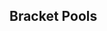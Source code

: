 {{DISPLAYTITLE:SSS Blood For Blood 2: Singles Pools}}{{SetGame|melee}}
{{SSS Blood For Blood 2 Tabs|This=2}}
==Bracket Pools==
{{Box|start|padding=4em}}
==={{HiddenSort|A1}}===
{{GroupTableStart |[[SSS Blood For Blood/2/Singles Pools/A1|Bracket A1]]|width=300px}}
{{GroupTableSlot|Spark|flag=us|win_m=4|lose_m=0|place=1|bg=up|go={{advance|SSS Blood For Blood/2/Singles Bracket#Winners Bracket}}}}
{{GroupTableSlot|Kalamazhu|flag=us|win_m=4|lose_m=0|place=1|bg=up|go={{advance|SSS Blood For Blood/2/Singles Bracket#Winners Bracket}}}}
{{GroupTableSlot|Azel|flag=us|win_m=5|lose_m=1|place=3|bg=stay|go={{advance|SSS Blood For Blood/2/Singles Bracket#Losers Bracket}}}}
{{GroupTableSlot|Lucky|flag=us|win_m=4|lose_m=1|place=3|bg=stay|go={{advance|SSS Blood For Blood/2/Singles Bracket#Losers Bracket}}}}
{{GroupTableSlot|Toph|flag=us|win_m=4|lose_m=2|place=5|bg=down}}
{{GroupTableSlot|Azusa|flag=us|win_m=3|lose_m=2|place=5|bg=down}}
{{GroupTableSlot|S2B|flag=us|win_m=3|lose_m=2|place=7|bg=down}}
{{GroupTableSlot|Lego|flag=us|win_m=3|lose_m=2|place=7|bg=down}}
{{GroupTableSlot|Maverick|flag=us|win_m=4|lose_m=2|place=9|bg=down}}
{{GroupTableSlot|Darkatma|flag=us|win_m=3|lose_m=2|place=9|bg=down}}
{{GroupTableSlot|BranChamp|flag=us|win_m=3|lose_m=2|place=9|bg=down}}
{{GroupTableSlot|dunk|flag=us|win_m=3|lose_m=2|place=9|bg=down}}
{{GroupTableSlot|Jokka|flag=us|win_m=3|lose_m=2|place=13|bg=down}}
{{GroupTableSlot|NathanSandwich|flag=us|win_m=2|lose_m=2|place=13|bg=down}}
{{GroupTableSlot|Rymo|flag=us|win_m=2|lose_m=2|place=13|bg=down}}
{{GroupTableSlot|Doctor Hu|flag=us|win_m=2|lose_m=2|place=13|bg=down}}
{{GroupTableSlot|Steve|flag=us|win_m=2|lose_m=2|place=17|bg=down}}
{{GroupTableSlot|Girony|flag=us|win_m=2|lose_m=2|place=17|bg=down}}
{{GroupTableSlot|Kung Fu Kenny|flag=us|win_m=2|lose_m=2|place=17|bg=down}}
{{GroupTableSlot|Intersect|flag=us|win_m=2|lose_m=2|place=17|bg=down}}
{{GroupTableSlot|Ivayne|flag=us|win_m=1|lose_m=2|place=17|bg=down}}
{{GroupTableSlot|Loscar|flag=us|win_m=1|lose_m=2|place=17|bg=down}}
{{GroupTableSlot|JAMEPS|flag=us|win_m=1|lose_m=2|place=17|bg=down}}
{{GroupTableSlot|Yung Dactyl|flag=us|win_m=1|lose_m=2|place=17|bg=down}}
{{GroupTableSlot|Kneel|flag=us|win_m=1|lose_m=2|place=25|bg=down}}
{{GroupTableSlot|Winky|flag=us|win_m=1|lose_m=2|place=25|bg=down}}
{{GroupTableSlot|Charlezard|flag=us|win_m=0|lose_m=2|place=25|bg=down}}
{{GroupTableSlot|Rato|flag=us|win_m=0|lose_m=2|place=25|bg=down}}
{{GroupTableSlot|axiom|flag=us|win_m=0|lose_m=2|place=25|bg=down}}
{{GroupTableSlot|Megaman|flag=us|win_m=0|lose_m=2|place=25|bg=down}}
{{GroupTableSlot|Umarth|flag=us|win_m=0|lose_m=2|place=25|bg=down}}
{{GroupTableSlot|Orion|flag=us|win_m=0|lose_m=2|place=25|bg=down}}
{{GroupTableSlot|Zeph|flag=us|win_m=0|lose_m=2|place=33|bg=down}}
{{GroupTableSlot|Manny|flag=us|win_m=0|lose_m=2|place=33|bg=down}}
{{GroupTableSlot|Yung Traplord|flag=us|win_m=0|lose_m=2|place=33|bg=down}}
{{GroupTableSlot|thespacecowboy|flag=us|win_m=0|lose_m=2|place=33|bg=down}}
{{GroupTableEnd}}
{{Box|break|padding=4em}}

==={{HiddenSort|A2}}===
{{GroupTableStart |[[SSS Blood For Blood/2/Singles Pools/A2|Bracket A2]]|width=300px}}
{{GroupTableSlot|Westballz|flag=us|win_m=4|lose_m=0|place=1|bg=up|go={{advance|SSS Blood For Blood/2/Singles Bracket#Winners Bracket}}}}
{{GroupTableSlot|Nintendude|flag=us|win_m=4|lose_m=0|place=1|bg=up|go={{advance|SSS Blood For Blood/2/Singles Bracket#Winners Bracket}}}}
{{GroupTableSlot|Cactuar|flag=us|win_m=5|lose_m=1|place=3|bg=stay|go={{advance|SSS Blood For Blood/2/Singles Bracket#Losers Bracket}}}}
{{GroupTableSlot|Laudandus|flag=us|win_m=4|lose_m=1|place=3|bg=stay|go={{advance|SSS Blood For Blood/2/Singles Bracket#Losers Bracket}}}}
{{GroupTableSlot|DiplomaticTucan|flag=us|win_m=4|lose_m=2|place=5|bg=down}}
{{GroupTableSlot|Vish|flag=us|win_m=3|lose_m=2|place=5|bg=down}}
{{GroupTableSlot|BarDulL|flag=us|win_m=4|lose_m=2|place=7|bg=down}}
{{GroupTableSlot|Arcadia|flag=us|win_m=3|lose_m=2|place=7|bg=down}}
{{GroupTableSlot|_ Pigeon|flag=us|win_m=4|lose_m=2|place=9|bg=down}}
{{GroupTableSlot|Dr. Grin|flag=us|win_m=3|lose_m=2|place=9|bg=down}}
{{GroupTableSlot|Toronto Joe|flag=ca|win_m=3|lose_m=2|place=9|bg=down}}
{{GroupTableSlot|GME|flag=us|win_m=2|lose_m=2|place=9|bg=down}}
{{GroupTableSlot|Pugwash|flag=us|win_m=3|lose_m=2|place=13|bg=down}}
{{GroupTableSlot|nhat|flag=us|win_m=2|lose_m=2|place=13|bg=down}}
{{GroupTableSlot|khale|flag=us|win_m=2|lose_m=2|place=13|bg=down}}
{{GroupTableSlot|Ghidorah|flag=us|win_m=2|lose_m=2|place=13|bg=down}}
{{GroupTableSlot|Lane|flag=us|win_m=2|lose_m=2|place=17|bg=down}}
{{GroupTableSlot|Roochi|flag=us|win_m=2|lose_m=2|place=17|bg=down}}
{{GroupTableSlot|Nemo|flag=us|win_m=2|lose_m=2|place=17|bg=down}}
{{GroupTableSlot|nateg|flag=us|win_m=2|lose_m=2|place=17|bg=down}}
{{GroupTableSlot|The Grime Reaper|flag=us|win_m=1|lose_m=2|place=17|bg=down}}
{{GroupTableSlot|MintyCinnamon|flag=us|win_m=1|lose_m=2|place=17|bg=down}}
{{GroupTableSlot|jubby|flag=us|win_m=1|lose_m=2|place=17|bg=down}}
{{GroupTableSlot|boback|flag=us|win_m=1|lose_m=2|place=17|bg=down}}
{{GroupTableSlot|Arch|flag=us|win_m=1|lose_m=2|place=25|bg=down}}
{{GroupTableSlot|Coupe|flag=us|win_m=1|lose_m=2|place=25|bg=down}}
{{GroupTableSlot|Suck|flag=us|win_m=0|lose_m=2|place=25|bg=down}}
{{GroupTableSlot|Typhoon|flag=us|win_m=0|lose_m=2|place=25|bg=down}}
{{GroupTableSlot|Kami|flag=us|win_m=0|lose_m=2|place=25|bg=down}}
{{GroupTableSlot|Rocky|flag=us|win_m=0|lose_m=2|place=25|bg=down}}
{{GroupTableSlot|Girth|flag=us|win_m=0|lose_m=2|place=25|bg=down}}
{{GroupTableSlot|Ricky|flag=us|win_m=0|lose_m=2|place=25|bg=down}}
{{GroupTableSlot|Russian|flag=us|win_m=0|lose_m=2|place=33|bg=down}}
{{GroupTableSlot|4 am|flag=us|win_m=0|lose_m=2|place=33|bg=down}}
{{GroupTableSlot|Birdman Jr.|flag=us|win_m=0|lose_m=2|place=33|bg=down}}
{{GroupTableSlot|Panic|flag=us|win_m=0|lose_m=2|place=33|bg=down}}
{{GroupTableEnd}}
{{Box|break|padding=4em}}

==={{HiddenSort|B1}}===
{{GroupTableStart |[[SSS Blood For Blood/2/Singles Pools/B1|Bracket B1]]|width=300px}}
{{GroupTableSlot|dizzkidboogie|flag=us|win_m=4|lose_m=0|place=1|bg=up|go={{advance|SSS Blood For Blood/2/Singles Bracket#Winners Bracket}}}}
{{GroupTableSlot|MikeHaze|flag=us|win_m=4|lose_m=0|place=1|bg=up|go={{advance|SSS Blood For Blood/2/Singles Bracket#Winners Bracket}}}}
{{GroupTableSlot|Flower|flag=us|win_m=5|lose_m=1|place=3|bg=stay|go={{advance|SSS Blood For Blood/2/Singles Bracket#Losers Bracket}}}}
{{GroupTableSlot|Captain Faceroll|flag=us|win_m=4|lose_m=1|place=3|bg=stay|go={{advance|SSS Blood For Blood/2/Singles Bracket#Losers Bracket}}}}
{{GroupTableSlot|Reno|flag=us|win_m=4|lose_m=2|place=5|bg=down}}
{{GroupTableSlot|NMW|flag=us|win_m=3|lose_m=2|place=5|bg=down}}
{{GroupTableSlot|Tang|flag=us|win_m=3|lose_m=2|place=7|bg=down}}
{{GroupTableSlot|dkuo|flag=us|win_m=3|lose_m=2|place=7|bg=down}}
{{GroupTableSlot|Imyt|flag=us|win_m=3|lose_m=2|place=9|bg=down}}
{{GroupTableSlot|Dz|flag=us|win_m=3|lose_m=2|place=9|bg=down}}
{{GroupTableSlot|Kyza|flag=us|win_m=3|lose_m=2|place=9|bg=down}}
{{GroupTableSlot|Wasabi|flag=us|win_m=3|lose_m=2|place=9|bg=down}}
{{GroupTableSlot|aeoluxar|flag=us|win_m=2|lose_m=2|place=13|bg=down}}
{{GroupTableSlot|blargh257|flag=us|win_m=2|lose_m=2|place=13|bg=down}}
{{GroupTableSlot|Smilotron|flag=us|win_m=2|lose_m=2|place=13|bg=down}}
{{GroupTableSlot|Suzarya|flag=us|win_m=2|lose_m=2|place=13|bg=down}}
{{GroupTableSlot|MxE|flag=us|win_m=2|lose_m=2|place=17|bg=down}}
{{GroupTableSlot|Simnegar|flag=us|win_m=2|lose_m=2|place=17|bg=down}}
{{GroupTableSlot|Price|flag=us|win_m=2|lose_m=2|place=17|bg=down}}
{{GroupTableSlot|Admiral Lightning Bolt|flag=us|win_m=1|lose_m=2|place=17|bg=down}}
{{GroupTableSlot|The Trashman|flag=us|win_m=1|lose_m=2|place=17|bg=down}}
{{GroupTableSlot|DJSwerve|flag=us|win_m=1|lose_m=2|place=17|bg=down}}
{{GroupTableSlot|Surge|flag=us|win_m=1|lose_m=2|place=17|bg=down}}
{{GroupTableSlot|Slomar|flag=us|win_m=1|lose_m=2|place=17|bg=down}}
{{GroupTableSlot|YamaNeko|flag=us|win_m=1|lose_m=2|place=25|bg=down}}
{{GroupTableSlot|Paragon|flag=us|win_m=1|lose_m=2|place=25|bg=down}}
{{GroupTableSlot|Poopy Ass|flag=us|win_m=1|lose_m=2|place=25|bg=down}}
{{GroupTableSlot|nipunn|flag=us|win_m=1|lose_m=2|place=25|bg=down}}
{{GroupTableSlot|Cleps|flag=us|win_m=1|lose_m=2|place=25|bg=down}}
{{GroupTableSlot|Engdrew|flag=us|win_m=0|lose_m=2|place=25|bg=down}}
{{GroupTableSlot|Obsidian|flag=us|win_m=0|lose_m=2|place=25|bg=down}}
{{GroupTableSlot|Zorc|flag=no|win_m=0|lose_m=2|place=25|bg=down}}
{{GroupTableSlot|DJ  Jose|flag=us|win_m=0|lose_m=2|place=33|bg=down}}
{{GroupTableSlot|Cupid|flag=us|win_m=0|lose_m=2|place=33|bg=down}}
{{GroupTableSlot|Mimorox|flag=us|win_m=0|lose_m=2|place=33|bg=down}}
{{GroupTableSlot|Furniture|flag=us|win_m=0|lose_m=2|place=33|bg=down}}
{{GroupTableEnd}}
{{Box|break|padding=4em}}

==={{HiddenSort|B2}}===
{{GroupTableStart |[[SSS Blood For Blood/2/Singles Pools/B2|Bracket B2]]|width=300px}}
{{GroupTableSlot|Shroomed|flag=us|win_m=4|lose_m=0|place=1|bg=up|go={{advance|SSS Blood For Blood/2/Singles Bracket#Winners Bracket}}}}
{{GroupTableSlot|Wavebringer|flag=us|win_m=4|lose_m=0|place=1|bg=up|go={{advance|SSS Blood For Blood/2/Singles Bracket#Winners Bracket}}}}
{{GroupTableSlot|L|flag=us|win_m=4|lose_m=1|place=3|bg=stay|go={{advance|SSS Blood For Blood/2/Singles Bracket#Losers Bracket}}}}
{{GroupTableSlot|Ralph|flag=us|win_m=4|lose_m=1|place=3|bg=stay|go={{advance|SSS Blood For Blood/2/Singles Bracket#Losers Bracket}}}}
{{GroupTableSlot|ycz6|flag=us|win_m=4|lose_m=2|place=5|bg=down}}
{{GroupTableSlot|Kevbot|flag=us|win_m=4|lose_m=2|place=5|bg=down}}
{{GroupTableSlot|Alan|flag=us|win_m=4|lose_m=2|place=7|bg=down}}
{{GroupTableSlot|ARMY|flag=us|win_m=3|lose_m=2|place=7|bg=down}}
{{GroupTableSlot|True Dong|flag=us|win_m=3|lose_m=2|place=9|bg=down}}
{{GroupTableSlot|mar|flag=us|win_m=3|lose_m=2|place=9|bg=down}}
{{GroupTableSlot|silentspectre|flag=us|win_m=3|lose_m=2|place=9|bg=down}}
{{GroupTableSlot|HomeMadeWaffles|flag=us|win_m=2|lose_m=2|place=9|bg=down}}
{{GroupTableSlot|Buttlet|flag=us|win_m=2|lose_m=2|place=13|bg=down}}
{{GroupTableSlot|Carcosa|flag=us|win_m=2|lose_m=2|place=13|bg=down}}
{{GroupTableSlot|ShaqFu|flag=us|win_m=2|lose_m=2|place=13|bg=down}}
{{GroupTableSlot|HgrMgr|flag=us|win_m=2|lose_m=2|place=13|bg=down}}
{{GroupTableSlot|Bryan|flag=us|win_m=2|lose_m=2|place=17|bg=down}}
{{GroupTableSlot|Real Dingoes|flag=us|win_m=2|lose_m=2|place=17|bg=down}}
{{GroupTableSlot|sarinomu|flag=us|win_m=2|lose_m=2|place=17|bg=down}}
{{GroupTableSlot|null|flag=us|win_m=2|lose_m=2|place=17|bg=down}}
{{GroupTableSlot|GizMo|flag=us|win_m=2|lose_m=2|place=17|bg=down}}
{{GroupTableSlot|FIZIX|flag=us|win_m=2|lose_m=2|place=17|bg=down}}
{{GroupTableSlot|Clubs|flag=us|win_m=1|lose_m=2|place=17|bg=down}}
{{GroupTableSlot|Bertbusdriver|flag=us|win_m=1|lose_m=2|place=17|bg=down}}
{{GroupTableSlot|Darksilence|flag=us|win_m=1|lose_m=2|place=25|bg=down}}
{{GroupTableSlot|KL3|flag=us|win_m=1|lose_m=2|place=25|bg=down}}
{{GroupTableSlot|leahboo|flag=us|win_m=0|lose_m=2|place=25|bg=down}}
{{GroupTableSlot|Muttnik|flag=us|win_m=0|lose_m=2|place=25|bg=down}}
{{GroupTableSlot|AMF|flag=us|win_m=0|lose_m=2|place=25|bg=down}}
{{GroupTableSlot|Mental Djent|flag=us|win_m=0|lose_m=2|place=25|bg=down}}
{{GroupTableSlot|Lank|flag=us|win_m=0|lose_m=2|place=25|bg=down}}
{{GroupTableSlot|henrius|flag=us|win_m=0|lose_m=2|place=25|bg=down}}
{{GroupTableSlot|Heliodoxy|flag=us|win_m=0|lose_m=2|place=33|bg=down}}
{{GroupTableSlot|Plue|flag=us|win_m=0|lose_m=2|place=33|bg=down}}
{{GroupTableSlot|oyakodon|flag=us|win_m=0|lose_m=2|place=33|bg=down}}
{{GroupTableSlot|kaleb|flag=us|win_m=0|lose_m=2|place=33|bg=down}}
{{GroupTableEnd}}
{{Box|end}}
